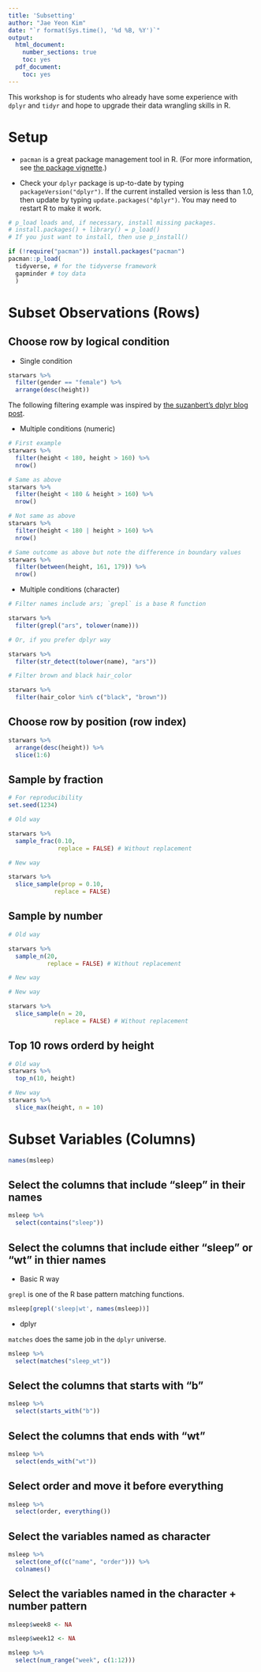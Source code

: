 ```yaml
---
title: 'Subsetting'
author: "Jae Yeon Kim"
date: "`r format(Sys.time(), '%d %B, %Y')`"
output:
  html_document:
    number_sections: true
    toc: yes
  pdf_document:
    toc: yes
---
```


This workshop is for students who already have some experience with `dplyr` and `tidyr` and hope to upgrade their data wrangling skills in R.

# Setup 

- `pacman` is a great package management tool in R. (For more information, see [the package vignette](http://trinker.github.io/pacman/vignettes/Introduction_to_pacman.html).)

- Check your `dplyr` package is up-to-date by typing `packageVersion("dplyr")`. If the current installed version is less than 1.0, then update by typing `update.packages("dplyr")`. You may need to restart R to make it work.

```r

# p_load loads and, if necessary, install missing packages. 
# install.packages() + library() = p_load()
# If you just want to install, then use p_install()

if (!require("pacman")) install.packages("pacman")
pacman::p_load(
  tidyverse, # for the tidyverse framework
  gapminder # toy data
  )

```


# Subset Observations (Rows)

## Choose row by logical condition 

- Single condition 

```r

starwars %>%
  filter(gender == "female") %>%
  arrange(desc(height))

```

The following filtering example was inspired by [the suzanbert's dplyr blog post](https://suzan.rbind.io/2018/02/dplyr-tutorial-3/).

- Multiple conditions (numeric)

```r

# First example
starwars %>%
  filter(height < 180, height > 160) %>%
  nrow()

# Same as above
starwars %>%
  filter(height < 180 & height > 160) %>%
  nrow()

# Not same as above
starwars %>%
  filter(height < 180 | height > 160) %>%
  nrow()

# Same outcome as above but note the difference in boundary values
starwars %>%
  filter(between(height, 161, 179)) %>%
  nrow()

```

- Multiple conditions (character)

```r

# Filter names include ars; `grepl` is a base R function  

starwars %>%
  filter(grepl("ars", tolower(name)))

# Or, if you prefer dplyr way 

starwars %>%
  filter(str_detect(tolower(name), "ars"))

# Filter brown and black hair_color

starwars %>%
  filter(hair_color %in% c("black", "brown"))

```

## Choose row by position (row index)

```r

starwars %>%
  arrange(desc(height)) %>%
  slice(1:6)

```

## Sample by fraction

```r

# For reproducibility 
set.seed(1234)

# Old way 

starwars %>%
  sample_frac(0.10, 
              replace = FALSE) # Without replacement 

# New way

starwars %>%
  slice_sample(prop = 0.10, 
             replace = FALSE)
```

## Sample by number 

```r

# Old way 

starwars %>%
  sample_n(20, 
           replace = FALSE) # Without replacement 

# New way 

# New way

starwars %>%
  slice_sample(n = 20, 
             replace = FALSE) # Without replacement 
```

## Top 10 rows orderd by height

```r

# Old way 
starwars %>% 
  top_n(10, height) 

# New way
starwars %>%
  slice_max(height, n = 10)

```

# Subset Variables (Columns)

```r

names(msleep)

```

## Select the columns that include "sleep" in their names 
 
```r

msleep %>%
  select(contains("sleep"))

```

## Select the columns that include either "sleep" or "wt" in thier names 

- Basic R way 

`grepl` is one of the R base pattern matching functions. 

```r

msleep[grepl('sleep|wt', names(msleep))]

```

- dplyr 

`matches` does the same job in the `dplyr` universe. 

```r

msleep %>%
  select(matches("sleep_wt"))

```

## Select the columns that starts with "b"

```r

msleep %>%
  select(starts_with("b"))

```

## Select the columns that ends with "wt"

```r

msleep %>%
  select(ends_with("wt"))

```

## Select order and move it before everything 

```r

msleep %>%
  select(order, everything())

```

## Select the variables named as character 

```r

msleep %>%
  select(one_of(c("name", "order"))) %>%
  colnames()

```

## Select the variables named in the character + number pattern

```r

msleep$week8 <- NA

msleep$week12 <- NA

msleep %>%
  select(num_range("week", c(1:12)))

```
